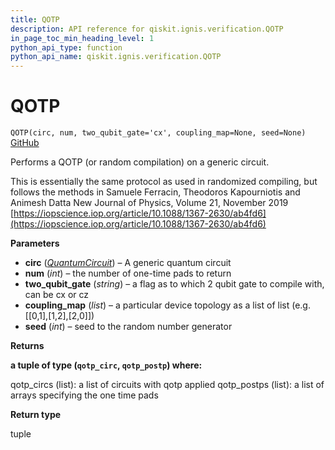 ```yaml
---
title: QOTP
description: API reference for qiskit.ignis.verification.QOTP
in_page_toc_min_heading_level: 1
python_api_type: function
python_api_name: qiskit.ignis.verification.QOTP
---
```


# QOTP

<span id="qiskit.ignis.verification.QOTP" />

`QOTP(circ, num, two_qubit_gate='cx', coupling_map=None, seed=None)` [GitHub](https://github.com/qiskit-community/qiskit-ignis/tree/stable/0.3/qiskit/ignis/verification/accreditation/qotp.py "view source code")

Performs a QOTP (or random compilation) on a generic circuit.

This is essentially the same protocol as used in randomized compiling, but follows the methods in Samuele Ferracin, Theodoros Kapourniotis and Animesh Datta New Journal of Physics, Volume 21, November 2019 [https://iopscience.iop.org/article/10.1088/1367-2630/ab4fd6](https://iopscience.iop.org/article/10.1088/1367-2630/ab4fd6)

**Parameters**

*   **circ** ([*QuantumCircuit*](qiskit.circuit.QuantumCircuit "qiskit.circuit.QuantumCircuit")) – A generic quantum circuit
*   **num** (*int*) – the number of one-time pads to return
*   **two\_qubit\_gate** (*string*) – a flag as to which 2 qubit gate to compile with, can be cx or cz
*   **coupling\_map** (*list*) – a particular device topology as a list of list (e.g. \[\[0,1],\[1,2],\[2,0]])
*   **seed** (*int*) – seed to the random number generator

**Returns**

**a tuple of type (`qotp_circ`, `qotp_postp`) where:**

qotp\_circs (list): a list of circuits with qotp applied qotp\_postps (list): a list of arrays specifying the one time pads

**Return type**

tuple

